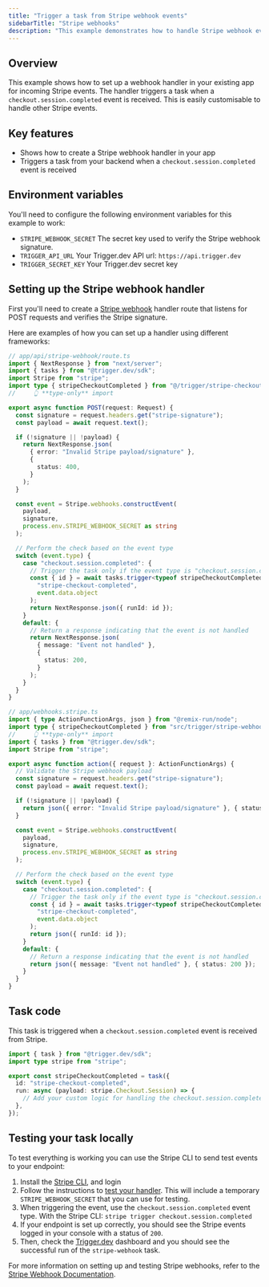 ```yaml
---
title: "Trigger a task from Stripe webhook events"
sidebarTitle: "Stripe webhooks"
description: "This example demonstrates how to handle Stripe webhook events using Trigger.dev."
---
```


## Overview

This example shows how to set up a webhook handler in your existing app for incoming Stripe events. The handler triggers a task when a `checkout.session.completed` event is received. This is easily customisable to handle other Stripe events.

## Key features

- Shows how to create a Stripe webhook handler in your app
- Triggers a task from your backend when a `checkout.session.completed` event is received

## Environment variables

You'll need to configure the following environment variables for this example to work:

- `STRIPE_WEBHOOK_SECRET` The secret key used to verify the Stripe webhook signature.
- `TRIGGER_API_URL` Your Trigger.dev API url: `https://api.trigger.dev`
- `TRIGGER_SECRET_KEY` Your Trigger.dev secret key

## Setting up the Stripe webhook handler

First you'll need to create a [Stripe webhook](https://stripe.com/docs/webhooks) handler route that listens for POST requests and verifies the Stripe signature.

Here are examples of how you can set up a handler using different frameworks:

<CodeGroup>

```ts Next.js
// app/api/stripe-webhook/route.ts
import { NextResponse } from "next/server";
import { tasks } from "@trigger.dev/sdk";
import Stripe from "stripe";
import type { stripeCheckoutCompleted } from "@/trigger/stripe-checkout-completed";
//     👆 **type-only** import

export async function POST(request: Request) {
  const signature = request.headers.get("stripe-signature");
  const payload = await request.text();

  if (!signature || !payload) {
    return NextResponse.json(
      { error: "Invalid Stripe payload/signature" },
      {
        status: 400,
      }
    );
  }

  const event = Stripe.webhooks.constructEvent(
    payload,
    signature,
    process.env.STRIPE_WEBHOOK_SECRET as string
  );

  // Perform the check based on the event type
  switch (event.type) {
    case "checkout.session.completed": {
      // Trigger the task only if the event type is "checkout.session.completed"
      const { id } = await tasks.trigger<typeof stripeCheckoutCompleted>(
        "stripe-checkout-completed",
        event.data.object
      );
      return NextResponse.json({ runId: id });
    }
    default: {
      // Return a response indicating that the event is not handled
      return NextResponse.json(
        { message: "Event not handled" },
        {
          status: 200,
        }
      );
    }
  }
}
```

```ts Remix
// app/webhooks.stripe.ts
import { type ActionFunctionArgs, json } from "@remix-run/node";
import type { stripeCheckoutCompleted } from "src/trigger/stripe-webhook";
//     👆 **type-only** import
import { tasks } from "@trigger.dev/sdk";
import Stripe from "stripe";

export async function action({ request }: ActionFunctionArgs) {
  // Validate the Stripe webhook payload
  const signature = request.headers.get("stripe-signature");
  const payload = await request.text();

  if (!signature || !payload) {
    return json({ error: "Invalid Stripe payload/signature" }, { status: 400 });
  }

  const event = Stripe.webhooks.constructEvent(
    payload,
    signature,
    process.env.STRIPE_WEBHOOK_SECRET as string
  );

  // Perform the check based on the event type
  switch (event.type) {
    case "checkout.session.completed": {
      // Trigger the task only if the event type is "checkout.session.completed"
      const { id } = await tasks.trigger<typeof stripeCheckoutCompleted>(
        "stripe-checkout-completed",
        event.data.object
      );
      return json({ runId: id });
    }
    default: {
      // Return a response indicating that the event is not handled
      return json({ message: "Event not handled" }, { status: 200 });
    }
  }
}
```

</CodeGroup>

## Task code

This task is triggered when a `checkout.session.completed` event is received from Stripe.

```ts trigger/stripe-checkout-completed.ts
import { task } from "@trigger.dev/sdk";
import type stripe from "stripe";

export const stripeCheckoutCompleted = task({
  id: "stripe-checkout-completed",
  run: async (payload: stripe.Checkout.Session) => {
    // Add your custom logic for handling the checkout.session.completed event here
  },
});
```

## Testing your task locally

To test everything is working you can use the Stripe CLI to send test events to your endpoint:

1. Install the [Stripe CLI](https://stripe.com/docs/stripe-cli#install), and login
2. Follow the instructions to [test your handler](https://docs.stripe.com/webhooks#test-webhook). This will include a temporary `STRIPE_WEBHOOK_SECRET` that you can use for testing.
3. When triggering the event, use the `checkout.session.completed` event type. With the Stripe CLI: `stripe trigger checkout.session.completed`
4. If your endpoint is set up correctly, you should see the Stripe events logged in your console with a status of `200`.
5. Then, check the [Trigger.dev](https://cloud.trigger.dev) dashboard and you should see the successful run of the `stripe-webhook` task.

For more information on setting up and testing Stripe webhooks, refer to the [Stripe Webhook Documentation](https://stripe.com/docs/webhooks).
